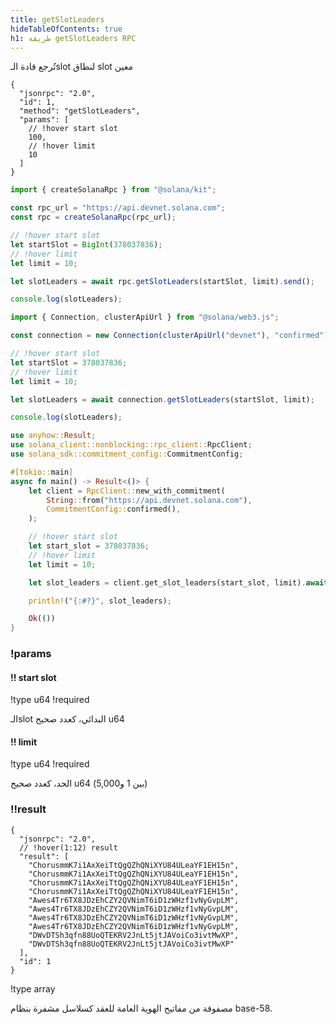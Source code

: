 ```yaml
---
title: getSlotLeaders
hideTableOfContents: true
h1: طريقة getSlotLeaders RPC
---
```


تُرجع قادة الـslot لنطاق slot معين

<APIMethod>

```jsonc !!request curl
{
  "jsonrpc": "2.0",
  "id": 1,
  "method": "getSlotLeaders",
  "params": [
    // !hover start slot
    100,
    // !hover limit
    10
  ]
}
```

```ts !!request title="Kit"
import { createSolanaRpc } from "@solana/kit";

const rpc_url = "https://api.devnet.solana.com";
const rpc = createSolanaRpc(rpc_url);

// !hover start slot
let startSlot = BigInt(378037836);
// !hover limit
let limit = 10;

let slotLeaders = await rpc.getSlotLeaders(startSlot, limit).send();

console.log(slotLeaders);
```

```ts !!request title="web3.js"
import { Connection, clusterApiUrl } from "@solana/web3.js";

const connection = new Connection(clusterApiUrl("devnet"), "confirmed");

// !hover start slot
let startSlot = 378037836;
// !hover limit
let limit = 10;

let slotLeaders = await connection.getSlotLeaders(startSlot, limit);

console.log(slotLeaders);
```

```rs !!request title="Rust"
use anyhow::Result;
use solana_client::nonblocking::rpc_client::RpcClient;
use solana_sdk::commitment_config::CommitmentConfig;

#[tokio::main]
async fn main() -> Result<()> {
    let client = RpcClient::new_with_commitment(
        String::from("https://api.devnet.solana.com"),
        CommitmentConfig::confirmed(),
    );

    // !hover start slot
    let start_slot = 378037836;
    // !hover limit
    let limit = 10;

    let slot_leaders = client.get_slot_leaders(start_slot, limit).await?;

    println!("{:#?}", slot_leaders);

    Ok(())
}
```

### !params

#### !! start slot

!type u64
!required

الـslot البدائي، كعدد صحيح u64

#### !! limit

!type u64
!required

الحد، كعدد صحيح u64 (بين 1 و5,000)

### !!result

```jsonc !response
{
  "jsonrpc": "2.0",
  // !hover(1:12) result
  "result": [
    "ChorusmmK7i1AxXeiTtQgQZhQNiXYU84ULeaYF1EH15n",
    "ChorusmmK7i1AxXeiTtQgQZhQNiXYU84ULeaYF1EH15n",
    "ChorusmmK7i1AxXeiTtQgQZhQNiXYU84ULeaYF1EH15n",
    "ChorusmmK7i1AxXeiTtQgQZhQNiXYU84ULeaYF1EH15n",
    "Awes4Tr6TX8JDzEhCZY2QVNimT6iD1zWHzf1vNyGvpLM",
    "Awes4Tr6TX8JDzEhCZY2QVNimT6iD1zWHzf1vNyGvpLM",
    "Awes4Tr6TX8JDzEhCZY2QVNimT6iD1zWHzf1vNyGvpLM",
    "Awes4Tr6TX8JDzEhCZY2QVNimT6iD1zWHzf1vNyGvpLM",
    "DWvDTSh3qfn88UoQTEKRV2JnLt5jtJAVoiCo3ivtMwXP",
    "DWvDTSh3qfn88UoQTEKRV2JnLt5jtJAVoiCo3ivtMwXP"
  ],
  "id": 1
}
```

!type array

مصفوفة من مفاتيح الهوية العامة للعقد كسلاسل مشفرة بنظام base-58.

</APIMethod>
